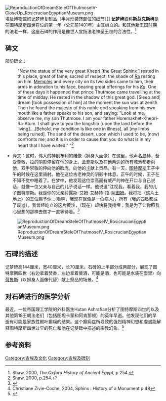 [[File:ReproductionOfDreamSteleOfThutmoseIV-CloseUp_RosicrucianEgyptianMuseum.png|thumb]]埃及博物馆的记梦碑复制品（半月形装饰部位的细节）]]
'''记梦碑'''或称'''斯芬克斯碑'''是在[[圖特摩斯四世|圖特摩斯四世]]在位的第一年（公元前1401年）由其树立的。和其他[[新王国时期|新王国时期]]的法老一样，这座石碑的作用是像世人宣扬法老神圣王权的合法性。<ref>Shaw, 2000, ''The Oxford History of Ancient Egypt'', p.254.</ref>

==碑文==

部份碑文：

:"Now the statue of the very great Khepri [the Great Sphinx ] rested in this place, great of fame, sacred of respect, the shade of [[Ra|Ra]] resting on him. [[Memphis,_Egypt|Memphis]] and every city on its two sides came to him, their arms in adoration to his face, bearing great offerings for his ''[[Egyptian_soul|Ka]]''. One of these days it happened that prince Thutmose came travelling at the time of midday. He rested in the shadow of this great god. [Sleep and] dream [took possession of him] at the moment the sun was at zenith. Then he found the majesty of this noble god speaking from his own mouth like a father speaks to his son, and saying: "Look at me, observe me, my son Thutmose. I am your father Horemakhet-Khepri-Ra-Atum. I shall give to you the kingship [upon the land before the living]....[Behold, my condition is like one in illness], all [my limbs being ruined]. The sand of the desert, upon which I used to be, (now) confronts me; and it is in order to cause that you do what is in my heart that I have waited." "<ref>Shaw, 2000, p.254.</ref>

* 译文：这时，伟大的神凱布利的雕像（狮身人面像）在这里，他声名显赫，备受尊敬，[[拉_(埃及神祇)|拉]]的阴影停留在他的身上。[[孟菲斯_(埃及)|孟菲斯]]以及在他两边的所有城池都走向他，双手崇敬的伸向他的脸庞，向他的[[古埃及人的灵魂观|卡]]献上贡品。有一天，[[图特摩斯四世|图特摩斯]]王子中午的时候在这里骑射。他在这位古老神灵的阴影中休息。正午的时候，王子在不知不觉中睡着了。在梦中，他发现这位崇高而有威严的神在开口与自己说话，就像一位父亲与自己的儿子说话一样。他说道“注视我，看着我，我的儿子图特摩斯。我是你的父亲荷露斯-艾姆-艾赫特-拉-[[阿图姆|阿图姆]]。我将把（这片土地上）的王位赐予你...(看啊，我现在就像是一位病人)，所有（我的四肢都成了废墟）。我曾经屹立的这片黄沙，（现在）却快将我掩埋；我是为了让你照我心里想的那样去做才一直等待着。<ref>{{cite web|url=http://tieba.baidu.com/p/812645980|title=图特摩斯四世记梦碑 申精|publisher=万古诸天大幻灭|accessdate=2014-04-30}}</ref>

[[File:ReproductionOfDreamSteleOfThutmoseIV_RosicrucianEgyptianMuseum.png|thumb]]

==石碑的描述==

记梦碑高144厘米，宽40厘米，长70厘米。石碑的上半部分成两部分，展现了图特摩斯四世（右边拿着焚香，左边拿着奠酒，可能是酒，也可能是水装在壶里）向[[荷鲁斯|荷鲁斯]]（以狮身人面像代替）献上祭品的场景。<ref>Christiane Zivie-Coche, 2004, Sphinx : History of a Monument p.48</ref>

==对石碑进行的医学分析==
最近，一位帝国理工学院的外科医生Hutan Ashrafian分析了图特摩斯四世的以及其他第18王朝法老们（包括图坦卡蒙和阿肯那顿）的英年早逝。他发现他们的早逝有可能是家族性颞叶癫痫的结果。这个癫痫症所导致的强烈精神幻想和虔诚能解释图特摩斯四世过早的死亡和他在记梦碑中描述的宗教幻象。<ref>{{cite journal|author= Ashrafian, Hutan.|title= Familial epilepsy in the pharaohs of ancient Egypt's eighteenth dynasty|journal= Epilepsy & Behavior|volume= 25|year= 2012|pages= |doi= 10.1007/s12020-011-9581-z|url= http://www.sciencedirect.com/science/article/pii/S1525505012004441|access-date= 2014-04-30|archive-date= 2015-09-24|archive-url= https://web.archive.org/web/20150924190537/http://www.sciencedirect.com/science/article/pii/S1525505012004441|dead-url= no}}</ref>

==参考资料==
{{reflist}}


[[Category:古埃及文化|Category:古埃及文化]]
[[Category:古埃及碑刻|Category:古埃及碑刻]]